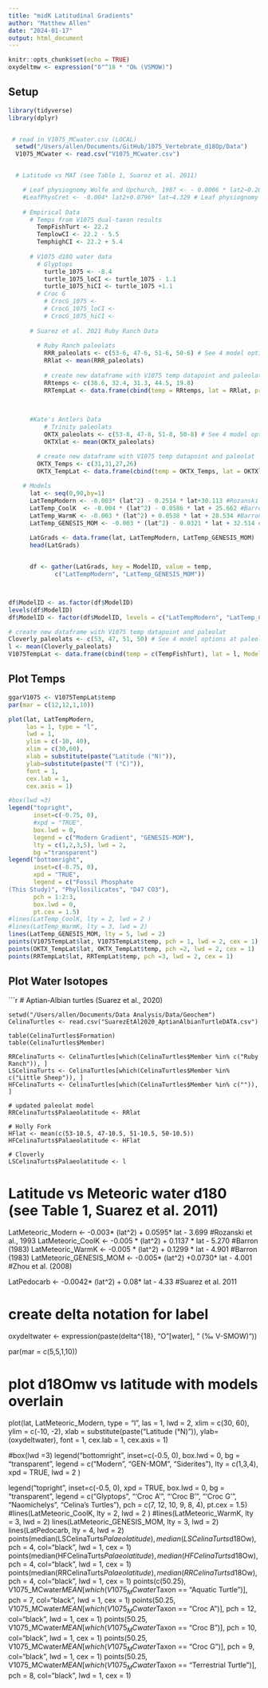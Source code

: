 ```yaml
---
title: "midK Latitudinal Gradients"
author: "Matthew Allen"
date: "2024-01-17"
output: html_document
---
```


```r
knitr::opts_chunk$set(echo = TRUE)
oxydeltmw <- expression("δ"^18 * "O‰ (VSMOW)")
```

## Setup


```r
library(tidyverse)
library(dplyr)


 # read in V1075_MCwater.csv (LOCAL)
  setwd("/Users/allen/Documents/GitHub/1075_Vertebrate_d18Op/Data")
  V1075_MCwater <- read.csv("V1075_MCwater.csv")


  # Latitude vs MAT (see Table 1, Suarez et al. 2011)

    # Leaf physiognomy Wolfe and Upchurch, 1987 <- - 0.0006 * lat2−0.2025* lat+30.25 
    #LeafPhysCret <- -0.004* lat2+0.0796* lat−4.329 # Leaf physiognomy Wolfe and Upchurch, 1987; Spicer and Corfield, 1992
    
    # Empirical Data
      # Temps from V1075 dual-taxon results
        TempFishTurt <- 22.2 
        TemplowCI <- 22.2 - 5.5
        TemphighCI <- 22.2 + 5.4
        
      # V1075 d18O water data
        # Glyptops
          turtle_1075 <- -8.4
          turtle_1075_loCI <- turtle_1075 - 1.1
          turtle_1075_hiCI <- turtle_1075 +1.1
        # Croc G 
          # CrocG_1075 <- 
          # CrocG_1075_loCI <-
          # CrocG_1075_hiCI <-
          
      # Suarez et al. 2021 Ruby Ranch Data
          
        # Ruby Ranch paleolats
          RRR_paleolats <- c(53-6, 47-6, 51-6, 50-6) # See 4 model options at paleolatitude.org, based on 6° difference from modern Cloverly lat/long of 45°N/-108°W
          RRlat <- mean(RRR_paleolats)
          
          # create new dataframe with V1075 temp datapoint and paleolat
          RRtemps <- c(38.6, 32.4, 31.3, 44.5, 19.8)
          RRTempLat <- data.frame(cbind(temp = RRtemps, lat = RRlat, proxy = "D47 CO3"))
          

        
      #Kate's Antlers Data
          # Trinity paleolats
          OKTX_paleolats <- c(53-8, 47-8, 51-8, 50-8) # See 4 model options at paleolatitude.org, based on 6° difference from modern Cloverly lat/long of 45°N/-108°W
          OKTXlat <- mean(OKTX_paleolats)

        # create new dataframe with V1075 temp datapoint and paleolat
        OKTX_Temps <- c(31,31,27,26)
        OKTX_TempLat <- data.frame(cbind(temp = OKTX_Temps, lat = OKTXlat, proxy = "D47 CO3"))
        
    # Models
      lat <- seq(0,90,by=1)
      LatTempModern <- -0.003* (lat^2) - 0.2514 * lat+30.113 #Rozanski et al., 1993
      LatTemp_CoolK  <- -0.004 * (lat^2) - 0.0586 * lat + 25.662 #Barron (1983)
      LatTemp_WarmK <- -0.003 * (lat^2) + 0.0538 * lat + 28.534 #Barron (1983)
      LatTemp_GENESIS_MOM <- -0.003 * (lat^2) - 0.0321 * lat + 32.514 #Zhou et al. (2008) 
      
      LatGrads <- data.frame(lat, LatTempModern, LatTemp_GENESIS_MOM)
      head(LatGrads)


      df <- gather(LatGrads, key = ModelID, value = temp, 
             c("LatTempModern", "LatTemp_GENESIS_MOM"))



df$ModelID <- as.factor(df$ModelID)
levels(df$ModelID)
df$ModelID <- factor(df$ModelID, levels = c("LatTempModern", "LatTemp_CoolK", "LatTemp_WarmK"))

# create new dataframe with V1075 temp datapoint and paleolat
Cloverly_paleolats <- c(53, 47, 51, 50) # See 4 model options at paleolatitude.org, based on modern lat/long of 45°N/-108°W
l <- mean(Cloverly_paleolats)
V1075TempLat <- data.frame(cbind(temp = c(TempFishTurt), lat = l, ModelID = "gar"))

```

## Plot Temps


```r
ggarV1075 <- V1075TempLat$temp
par(mar = c(12,12,1,10))

plot(lat, LatTempModern, 
     las = 1, type = "l", 
     lwd = 1, 
     ylim = c(-10, 40), 
     xlim = c(30,60), 
     xlab = substitute(paste("Latitude (°N)")), 
     ylab=substitute(paste("T (°C)")), 
     font = 1, 
     cex.lab = 1, 
     cex.axis = 1) 

#box(lwd =3)
legend("topright",
       inset=c(-0.75, 0),
       #xpd = "TRUE",
       box.lwd = 0,
       legend = c("Modern Gradient", "GENESIS-MOM"), 
       lty = c(1,2,3,5), lwd = 2,
       bg ="transparent")
legend("bottomright", 
       inset=c(-0.75, 0),
       xpd = "TRUE",
       legend = c("Fossil Phosphate 
(This Study)", "Phyllosilicates", "D47 CO3"), 
       pch = 1:2:3,
       box.lwd = 0,
       pt.cex = 1.5)
#lines(LatTemp_CoolK, lty = 2, lwd = 2 )
#lines(LatTemp_WarmK, lty = 3, lwd = 2)
lines(LatTemp_GENESIS_MOM, lty = 5, lwd = 2)
points(V1075TempLat$lat, V1075TempLat$temp, pch = 1, lwd = 2, cex = 1)
points(OKTX_TempLat$lat, OKTX_TempLat$temp, pch =2, lwd = 2, cex = 1)
points(RRTempLat$lat, RRTempLat$temp, pch =3, lwd = 2, cex = 1)


```

## Plot Water Isotopes


```r
# Aptian-Albian turtles (Suarez et al., 2020)

    setwd("/Users/allen/Documents/Data Analysis/Data/Geochem")
    CelinaTurtles <- read.csv("SuarezEtAl2020_AptianAlbianTurtleDATA.csv")
    
    table(CelinaTurtles$Formation)
    table(CelinaTurtles$Member)
    
    RRCelinaTurts <- CelinaTurtles[which(CelinaTurtles$Member %in% c("Ruby Ranch")), ]
    LSCelinaTurts <- CelinaTurtles[which(CelinaTurtles$Member %in% c("Little Sheep")), ]
    HFCelinaTurts <- CelinaTurtles[which(CelinaTurtles$Member %in% c("")), ]

    # updated paleolat model
    RRCelinaTurts$Palaeolatitude <- RRlat
    
    # Holly Fork 
    HFlat <- mean(c(53-10.5, 47-10.5, 51-10.5, 50-10.5))
    HFCelinaTurts$Palaeolatitude <- HFlat
    
    # Cloverly 
    LSCelinaTurts$Palaeolatitude <- l



# Latitude vs Meteoric water d180 (see Table 1, Suarez et al. 2011)
LatMeteoric_Modern <- -0.003* (lat^2) + 0.0595* lat - 3.699 #Rozanski et al., 1993
LatMeteoric_CoolK <- -0.005 * (lat^2) + 0.1137 * lat - 5.270 #Barron (1983)
LatMeteoric_WarmK <- -0.005 * (lat^2) + 0.1299 * lat - 4.901 #Barron (1983)
LatMeteoric_GENESIS_MOM <- -0.005* (lat^2) +0.0730* lat - 4.001 #Zhou et al. (2008)

LatPedocarb <- -0.0042* (lat^2) + 0.08* lat - 4.33 #Suarez et al. 2011







# create delta notation for label
oxydeltwater <- expression(paste(delta^{18}, "O"[water], " (‰ V-SMOW)"))


par(mar = c(5,5,1,10))

# plot d18Omw vs latitude with models overlain
plot(lat, 
     LatMeteoric_Modern,
     type = "l",
     las = 1,
     lwd = 2,
     xlim = c(30, 60),
     ylim = c(-10, -2),
     xlab = substitute(paste("Latitude (°N)")),
     ylab=(oxydeltwater),
     font = 1,
     cex.lab = 1,
     cex.axis = 1) 

#box(lwd =3)
legend("bottomright",
       inset=c(-0.5, 0),
       box.lwd = 0,
       bg = "transparent",
       legend = c("Modern", "GEN-MOM", "Siderites"), 
       lty = c(1,3,4),
       xpd = TRUE,
       lwd = 2 )


legend("topright",
       inset=c(-0.5, 0),
       xpd = TRUE,
       box.lwd = 0,
       bg = "transparent",
       legend = c("Glyptops", "'Croc A'", "'Croc B'", "'Croc G'", "Naomichelys", "Celina's Turtles"), 
       pch = c(7, 12, 10, 9, 8, 4),
       pt.cex = 1.5)
#lines(LatMeteoric_CoolK, lty = 2, lwd = 2 )
#lines(LatMeteoric_WarmK, lty = 3, lwd = 2)
lines(LatMeteoric_GENESIS_MOM, lty = 3, lwd = 2)
lines(LatPedocarb, lty = 4, lwd = 2)
points(median(LSCelinaTurts$Palaeolatitude), median(LSCelinaTurts$d18Ow), pch = 4, col="black", lwd = 1, cex = 1)
points(median(HFCelinaTurts$Palaeolatitude), median(HFCelinaTurts$d18Ow), pch = 4, col="black", lwd = 1, cex = 1)
points(median(RRCelinaTurts$Palaeolatitude), median(RRCelinaTurts$d18Ow), pch = 4, col="black", lwd = 1, cex = 1)
points(c(50.25), V1075_MCwater$MEAN[which(V1075_MCwater$Taxon == "Aquatic Turtle")], pch = 7, col="black", lwd = 1, cex = 1)
points(50.25, V1075_MCwater$MEAN[which(V1075_MCwater$Taxon == "Croc A")], pch = 12, col="black", lwd = 1, cex = 1)
points(50.25, V1075_MCwater$MEAN[which(V1075_MCwater$Taxon == "Croc B")], pch = 10, col="black", lwd = 1, cex = 1)
points(50.25, V1075_MCwater$MEAN[which(V1075_MCwater$Taxon == "Croc G")], pch = 9, col="black", lwd = 1, cex = 1)
points(50.25, V1075_MCwater$MEAN[which(V1075_MCwater$Taxon == "Terrestrial Turtle")], pch = 8, col="black", lwd = 1, cex = 1)
